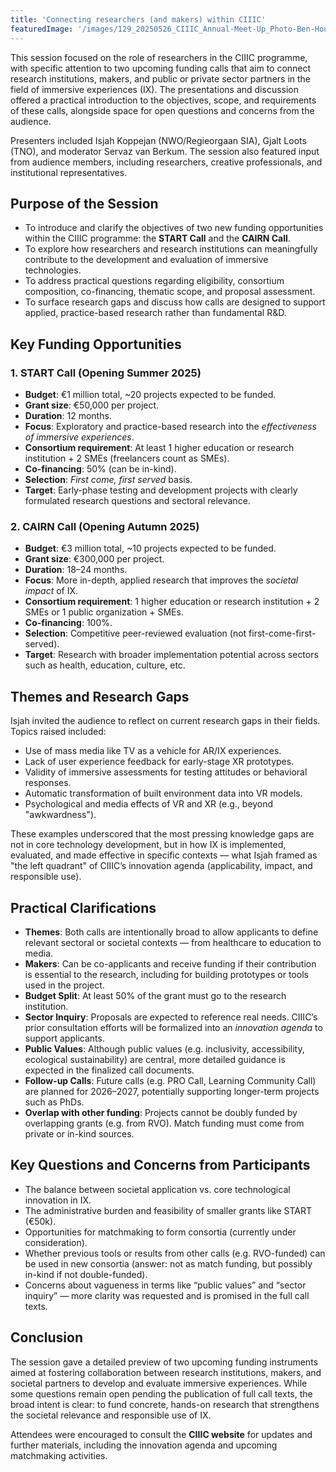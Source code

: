 ```yaml
---
title: 'Connecting researchers (and makers) within CIIIC'
featuredImage: '/images/129_20250526_CIIIC_Annual-Meet-Up_Photo-Ben-Houdijk_lr_3149.jpeg'
---
```


This session focused on the role of researchers in the CIIIC programme, with specific attention to two upcoming funding calls that aim to connect research institutions, makers, and public or private sector partners in the field of immersive experiences (IX). The presentations and discussion offered a practical introduction to the objectives, scope, and requirements of these calls, alongside space for open questions and concerns from the audience.

Presenters included Isjah Koppejan (NWO/Regieorgaan SIA), Gjalt Loots (TNO), and moderator Servaz van Berkum. The session also featured input from audience members, including researchers, creative professionals, and institutional representatives.

## Purpose of the Session

- To introduce and clarify the objectives of two new funding opportunities within the CIIIC programme: the **START Call** and the **CAIRN Call**.
- To explore how researchers and research institutions can meaningfully contribute to the development and evaluation of immersive technologies.
- To address practical questions regarding eligibility, consortium composition, co-financing, thematic scope, and proposal assessment.
- To surface research gaps and discuss how calls are designed to support applied, practice-based research rather than fundamental R&D.

## Key Funding Opportunities

### 1. START Call (Opening Summer 2025)

- **Budget**: €1 million total, ~20 projects expected to be funded.
- **Grant size**: €50,000 per project.
- **Duration**: 12 months.
- **Focus**: Exploratory and practice-based research into the _effectiveness of immersive experiences_.
- **Consortium requirement**: At least 1 higher education or research institution + 2 SMEs (freelancers count as SMEs).
- **Co-financing**: 50% (can be in-kind).
- **Selection**: _First come, first served_ basis.
- **Target**: Early-phase testing and development projects with clearly formulated research questions and sectoral relevance.

### 2. CAIRN Call (Opening Autumn 2025)

- **Budget**: €3 million total, ~10 projects expected to be funded.
- **Grant size**: €300,000 per project.
- **Duration**: 18–24 months.
- **Focus**: More in-depth, applied research that improves the _societal impact_ of IX.
- **Consortium requirement**: 1 higher education or research institution + 2 SMEs or 1 public organization + SMEs.
- **Co-financing**: 100%.
- **Selection**: Competitive peer-reviewed evaluation (not first-come-first-served).
- **Target**: Research with broader implementation potential across sectors such as health, education, culture, etc.

## Themes and Research Gaps

Isjah invited the audience to reflect on current research gaps in their fields. Topics raised included:

- Use of mass media like TV as a vehicle for AR/IX experiences.
- Lack of user experience feedback for early-stage XR prototypes.
- Validity of immersive assessments for testing attitudes or behavioral responses.
- Automatic transformation of built environment data into VR models.
- Psychological and media effects of VR and XR (e.g., beyond "awkwardness").

These examples underscored that the most pressing knowledge gaps are not in core technology development, but in how IX is implemented, evaluated, and made effective in specific contexts — what Isjah framed as "the left quadrant" of CIIIC’s innovation agenda (applicability, impact, and responsible use).

## Practical Clarifications

- **Themes**: Both calls are intentionally broad to allow applicants to define relevant sectoral or societal contexts — from healthcare to education to media.
- **Makers**: Can be co-applicants and receive funding if their contribution is essential to the research, including for building prototypes or tools used in the project.
- **Budget Split**: At least 50% of the grant must go to the research institution.
- **Sector Inquiry**: Proposals are expected to reference real needs. CIIIC’s prior consultation efforts will be formalized into an _innovation agenda_ to support applicants.
- **Public Values**: Although public values (e.g. inclusivity, accessibility, ecological sustainability) are central, more detailed guidance is expected in the finalized call documents.
- **Follow-up Calls**: Future calls (e.g. PRO Call, Learning Community Call) are planned for 2026–2027, potentially supporting longer-term projects such as PhDs.
- **Overlap with other funding**: Projects cannot be doubly funded by overlapping grants (e.g. from RVO). Match funding must come from private or in-kind sources.

## Key Questions and Concerns from Participants

- The balance between societal application vs. core technological innovation in IX.
- The administrative burden and feasibility of smaller grants like START (€50k).
- Opportunities for matchmaking to form consortia (currently under consideration).
- Whether previous tools or results from other calls (e.g. RVO-funded) can be used in new consortia (answer: not as match funding, but possibly in-kind if not double-funded).
- Concerns about vagueness in terms like “public values” and “sector inquiry” — more clarity was requested and is promised in the full call texts.

## Conclusion

The session gave a detailed preview of two upcoming funding instruments aimed at fostering collaboration between research institutions, makers, and societal partners to develop and evaluate immersive experiences. While some questions remain open pending the publication of full call texts, the broad intent is clear: to fund concrete, hands-on research that strengthens the societal relevance and responsible use of IX.

Attendees were encouraged to consult the **CIIIC website** for updates and further materials, including the innovation agenda and upcoming matchmaking activities.
